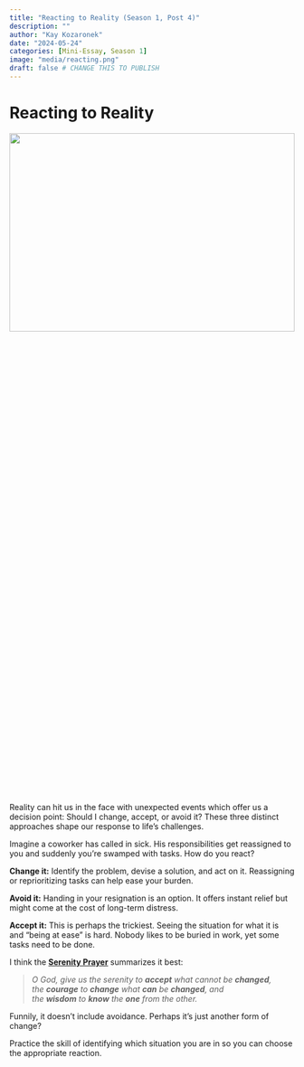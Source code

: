 ```yaml
---
title: "Reacting to Reality (Season 1, Post 4)"
description: ""
author: "Kay Kozaronek"
date: "2024-05-24"
categories: [Mini-Essay, Season 1]
image: "media/reacting.png"
draft: false # CHANGE THIS TO PUBLISH
---
```


# Reacting to Reality

<p>
    <center>
        <img src="media/reacting.png"
        width="100%" height="30%">
    </center>
</p>



Reality can hit us in the face with unexpected events which offer us a decision point: Should I change, accept, or avoid it? These three distinct approaches shape our response to life's challenges.

Imagine a coworker has called in sick. His responsibilities get reassigned to you and suddenly you're swamped with tasks. How do you react?

**Change it:** Identify the problem, devise a solution, and act on it. Reassigning or reprioritizing tasks can help ease your burden.

**Avoid it:** Handing in your resignation is an option. It offers instant relief but might come at the cost of long-term distress.

**Accept it:** This is perhaps the trickiest. Seeing the situation for what it is and "being at ease" is hard. Nobody likes to be buried in work, yet some tasks need to be done.

I think the [**Serenity Prayer**](https://en.wikipedia.org/wiki/Serenity_Prayer) summarizes it best:

> *O God, give us the serenity to **accept** what cannot be **changed**, the **courage** to **change** what **can** be **changed**, and the **wisdom** to **know** the **one** from the other.*

Funnily, it doesn't include avoidance. Perhaps it's just another form of change?

Practice the skill of identifying which situation you are in so you can choose the appropriate reaction. 